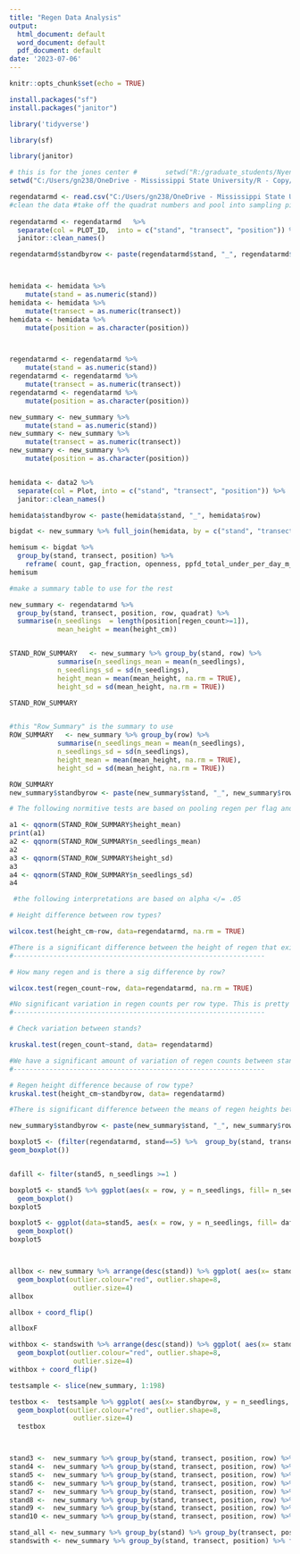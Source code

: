 ```yaml
---
title: "Regen Data Analysis"
output:
  html_document: default
  word_document: default
  pdf_document: default
date: '2023-07-06'
---
```


```r
knitr::opts_chunk$set(echo = TRUE)
```

```r

install.packages("sf")
install.packages("janitor")

```

```r
library('tidyverse')

library(sf)

library(janitor)

# this is for the jones center #       setwd("R:/graduate_students/Nyen/R - Copy/r_pull_from")
setwd("C:/Users/gn238/OneDrive - Mississippi State University/R - Copy/r_pull_from")

regendatarmd <- read.csv("C:/Users/gn238/OneDrive - Mississippi State University/R - Copy/r_pull_from/regenplots.csv")
#clean the data #take off the quadrat numbers and pool into sampling pints
  
regendatarmd <- regendatarmd   %>% 
  separate(col = PLOT_ID,  into = c("stand", "transect", "position")) %>% 
  janitor::clean_names()

regendatarmd$standbyrow <- paste(regendatarmd$stand, "_", regendatarmd$row)




```

```r

hemidata <- hemidata %>%  
    mutate(stand = as.numeric(stand))
hemidata <- hemidata %>%  
    mutate(transect = as.numeric(transect))
hemidata <- hemidata %>%  
    mutate(position = as.character(position))



regendatarmd <- regendatarmd %>%  
    mutate(stand = as.numeric(stand))
regendatarmd <- regendatarmd %>%  
    mutate(transect = as.numeric(transect))
regendatarmd <- regendatarmd %>%  
    mutate(position = as.character(position))

new_summary <- new_summary %>%  
    mutate(stand = as.numeric(stand))
new_summary <- new_summary %>%  
    mutate(transect = as.numeric(transect))
new_summary <- new_summary %>%  
    mutate(position = as.character(position))


hemidata <- data2 %>% 
  separate(col = Plot, into = c("stand", "transect", "position")) %>% 
  janitor::clean_names()

hemidata$standbyrow <- paste(hemidata$stand, "_", hemidata$row)

```
```r
bigdat <- new_summary %>% full_join(hemidata, by = c("stand", "transect", "position"))

hemisum <- bigdat %>% 
  group_by(stand, transect, position) %>% 
    reframe( count, gap_fraction, openness, ppfd_total_under_per_day_m_jor_mol_m2day )
hemisum

```


```r

#make a summary table to use for the rest

new_summary <- regendatarmd %>% 
  group_by(stand, transect, position, row, quadrat) %>% 
  summarise(n_seedlings  = length(position[regen_count>=1]),
            mean_height = mean(height_cm))


STAND_ROW_SUMMARY   <- new_summary %>% group_by(stand, row) %>% 
            summarise(n_seedlings_mean = mean(n_seedlings),
            n_seedlings_sd = sd(n_seedlings),
            height_mean = mean(mean_height, na.rm = TRUE),
            height_sd = sd(mean_height, na.rm = TRUE))

STAND_ROW_SUMMARY


#this "Row_Summary" is the summary to use
ROW_SUMMARY   <- new_summary %>% group_by(row) %>% 
            summarise(n_seedlings_mean = mean(n_seedlings),
            n_seedlings_sd = sd(n_seedlings),
            height_mean = mean(mean_height, na.rm = TRUE),
            height_sd = sd(mean_height, na.rm = TRUE))

ROW_SUMMARY
new_summary$standbyrow <- paste(new_summary$stand, "_", new_summary$row)

```

```r

# The following normitive tests are based on pooling regen per flag and extrapalating from this.

a1 <- qqnorm(STAND_ROW_SUMMARY$height_mean)
print(a1)
a2 <- qqnorm(STAND_ROW_SUMMARY$n_seedlings_mean)
a2
a3 <- qqnorm(STAND_ROW_SUMMARY$height_sd)
a3
a4 <- qqnorm(STAND_ROW_SUMMARY$n_seedlings_sd)
a4

 #the following interpretations are based on alpha </= .05

# Height difference between row types?

wilcox.test(height_cm~row, data=regendatarmd, na.rm = TRUE)

#There is a significant difference between the height of regen that exists in TO rows vs L rows. 
#---------------------------------------------------------------

# How many regen and is there a sig difference by row?

wilcox.test(regen_count~row, data=regendatarmd, na.rm = TRUE)

#No significant variation in regen counts per row type. This is pretty cool.
#---------------------------------------------------------------

# Check variation between stands?

kruskal.test(regen_count~stand, data= regendatarmd)

#We have a significant amount of variation of regen counts between stands. Checks out.
#---------------------------------------------------------------

# Regen height difference because of row type?
kruskal.test(height_cm~standbyrow, data= regendatarmd)

#There is significant difference between the means of regen heights between row types.


```

```r

new_summary$standbyrow <- paste(new_summary$stand, "_", new_summary$row)

boxplot5 <- (filter(regendatarmd, stand==5) %>%  group_by(stand, transect, position, row, quadrat) %>% ggplot(regendatarmd, aes(x= row , y= regen_count, fill = regen_count))+
geom_boxplot())


dafill <- filter(stand5, n_seedlings >=1 )

boxplot5 <- stand5 %>% ggplot(aes(x = row, y = n_seedlings, fill= n_seedlings, na.rm=F ))+
  geom_boxplot()
boxplot5

boxplot5 <- ggplot(data=stand5, aes(x = row, y = n_seedlings, fill= dafill, na.rm=F ))+
  geom_boxplot()
boxplot5



allbox <- new_summary %>% arrange(desc(stand)) %>% ggplot( aes(x= standbyrow, y = n_seedlings, fill= n_seedlings, na.rm=F, horizontal = T)) +
  geom_boxplot(outlier.colour="red", outlier.shape=8,
                outlier.size=4)
allbox

allbox + coord_flip()

allboxF

withbox <- standswith %>% arrange(desc(stand)) %>% ggplot( aes(x= standbyrow, y = n_seedlings, fill= n_seedlings, na.rm=F, horizontal = T)) +
  geom_boxplot(outlier.colour="red", outlier.shape=8,
                outlier.size=4)
withbox + coord_flip()

testsample <- slice(new_summary, 1:198)

testbox <-  testsample %>% ggplot( aes(x= standbyrow, y = n_seedlings, fill= n_seedlings, na.rm=F, horizontal = T)) +
  geom_boxplot(outlier.colour="red", outlier.shape=8,
                outlier.size=4) 
  testbox



stand3 <-  new_summary %>% group_by(stand, transect, position, row) %>% filter(stand==3) %>% filter(n_seedlings >= .1)
stand4 <-  new_summary %>% group_by(stand, transect, position, row) %>% filter(stand==4) %>% filter(n_seedlings >= .1)
stand5 <-  new_summary %>% group_by(stand, transect, position, row) %>% filter(stand==5) %>% filter(n_seedlings >= .1)
stand6 <-  new_summary %>% group_by(stand, transect, position, row) %>% filter(stand==6) %>% filter(n_seedlings >= .1)
stand7 <-  new_summary %>% group_by(stand, transect, position, row) %>% filter(stand==7) %>% filter(n_seedlings >= .1)
stand8 <-  new_summary %>% group_by(stand, transect, position, row) %>% filter(stand==8) %>% filter(n_seedlings >= .1)
stand9 <-  new_summary %>% group_by(stand, transect, position, row) %>% filter(stand==9) %>% filter(n_seedlings >= .1)
stand10 <- new_summary %>% group_by(stand, transect, position, row) %>% filter(stand==10) %>% filter(n_seedlings >= .1)

stand_all <- new_summary %>% group_by(stand) %>% group_by(transect, position, row) %>% filter(n_seedlings >= .1)
standswith <- new_summary %>% group_by(stand, transect, position) %>% filter(new_summary$stand <=5)

```
